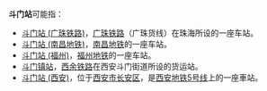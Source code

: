 '''斗门站'''可能指：
*[[斗门站_(广珠铁路)|斗门站 (广珠铁路)]]，[[广珠铁路|广珠铁路]]（广珠货线）在珠海所设的一座车站。
*[[斗门站_(南昌地铁)|斗门站 (南昌地铁)]]，[[南昌地铁|南昌地铁]]{{南昌地铁线路名|3}}的一座车站。
*[[斗门站_(福州)|斗门站 (福州)]]，[[福州地铁|福州地铁]]{{福州地铁线路名|1}}的一座车站。
*[[斗门镇站|斗门镇站]]，[[西余铁路|西余铁路]]在西安斗门街道所设的货运站。
* [[斗门站_(西安)|斗门站 (西安)]]，位于[[西安市|西安市]][[长安区_(西安市)|长安区]]，是[[西安地铁5号线|西安地铁5号线]]上的一座車站。

{{disambig|cat=三字车站名消歧义}}